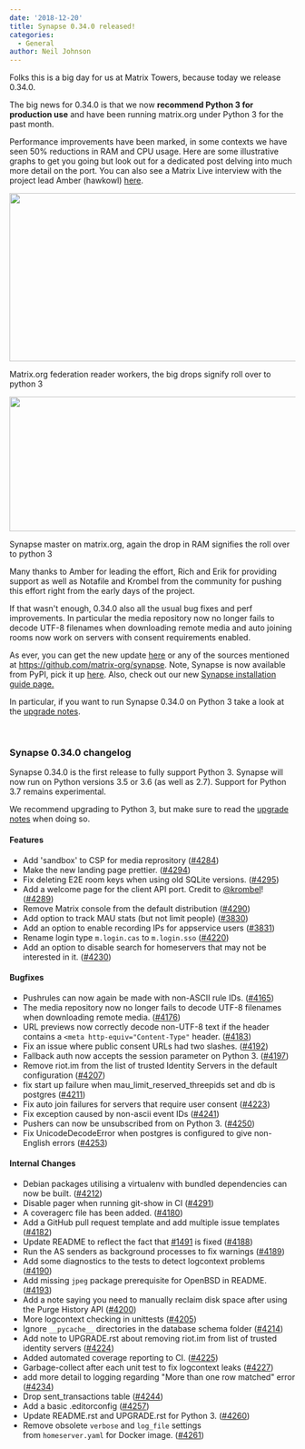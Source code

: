```yaml
---
date: '2018-12-20'
title: Synapse 0.34.0 released!
categories:
  - General
author: Neil Johnson
---
```


Folks this is a big day for us at Matrix Towers, because today we release 0.34.0.

The big news for 0.34.0 is that we now <strong>recommend Python 3 for production use</strong> and have been running matrix.org under Python 3 for the past month.

Performance improvements have been marked, in some contexts we have seen 50% reductions in RAM and CPU usage. Here are some illustrative graphs to get you going but look out for a dedicated post delving into much more detail on the port. You can also see a Matrix Live interview with the project lead Amber (hawkowl) <a href="https://www.youtube.com/watch?v=Ad3oqEo5leM">here</a>.

<a href="/blog/wp-content/uploads/2018/12/image2.png"><img class="alignnone wp-image-3822 size-large" src="/blog/wp-content/uploads/2018/12/image2-1024x296.png" alt="" width="1024" height="296" /></a>

Matrix.org federation reader workers, the big drops signify roll over to python 3

<a href="/blog/wp-content/uploads/2018/12/image1.png"><img class="alignnone size-large wp-image-3824" src="/blog/wp-content/uploads/2018/12/image1-1024x237.png" alt="" width="1024" height="237" /></a>

Synapse master on matrix.org, again the drop in RAM signifies the roll over to python 3


Many thanks to Amber for leading the effort, Rich and Erik for providing support as well as Notafile and Krombel from the community for pushing this effort right from the early days of the project.

If that wasn't enough, 0.34.0 also all the usual bug fixes and perf improvements. In particular the media repository now no longer fails to decode UTF-8 filenames when downloading remote media and auto joining rooms now work on servers with consent requirements enabled.

As ever, you can get the new update <a href="https://github.com/matrix-org/synapse/releases/tag/v0.34.0">here</a> or any of the sources mentioned at <a href="https://github.com/matrix-org/synapse">https://github.com/matrix-org/synapse</a>. Note, Synapse is now available from PyPI, pick it up <a href="https://pypi.org/project/matrix-synapse/">here</a>. Also, check out our new <a href="/docs/guides/installing-synapse">Synapse installation guide page.</a>

In particular, if you want to run Synapse 0.34.0 on Python 3 take a look at the <a href="https://github.com/matrix-org/synapse/blob/release-v0.34.0/UPGRADE.rst#upgrading-to-v0340">upgrade notes</a>.

&nbsp;
<h3>Synapse 0.34.0 changelog</h3>
Synapse 0.34.0 is the first release to fully support Python 3. Synapse will now run on Python versions 3.5 or 3.6 (as well as 2.7). Support for Python 3.7 remains experimental.

We recommend upgrading to Python 3, but make sure to read the <a href="https://github.com/matrix-org/synapse/blob/release-v0.34.0/UPGRADE.rst#upgrading-to-v0340">upgrade notes</a> when doing so.
<h4>Features</h4>
<ul>
 	<li>Add 'sandbox' to CSP for media reprository (<a href="https://github.com/matrix-org/synapse/issues/4284" data-hovercard-type="pull_request" data-hovercard-url="/matrix-org/synapse/pull/4284/hovercard" aria-describedby="hovercard-aria-description">#4284</a>)</li>
 	<li>Make the new landing page prettier. (<a href="https://github.com/matrix-org/synapse/issues/4294" data-hovercard-type="pull_request" data-hovercard-url="/matrix-org/synapse/pull/4294/hovercard" aria-describedby="hovercard-aria-description">#4294</a>)</li>
 	<li>Fix deleting E2E room keys when using old SQLite versions. (<a href="https://github.com/matrix-org/synapse/issues/4295" data-hovercard-type="pull_request" data-hovercard-url="/matrix-org/synapse/pull/4295/hovercard" aria-describedby="hovercard-aria-description">#4295</a>)</li>
 	<li>Add a welcome page for the client API port. Credit to <a class="user-mention" href="https://github.com/krombel" data-hovercard-type="user" data-hovercard-url="/hovercards?user_id=11167142" data-octo-click="hovercard-link-click" data-octo-dimensions="link_type:self" aria-describedby="hovercard-aria-description">@krombel</a>! (<a href="https://github.com/matrix-org/synapse/issues/4289" data-hovercard-type="pull_request" data-hovercard-url="/matrix-org/synapse/pull/4289/hovercard" aria-describedby="hovercard-aria-description">#4289</a>)</li>
 	<li>Remove Matrix console from the default distribution (<a href="https://github.com/matrix-org/synapse/issues/4290" data-hovercard-type="pull_request" data-hovercard-url="/matrix-org/synapse/pull/4290/hovercard" aria-describedby="hovercard-aria-description">#4290</a>)</li>
 	<li>Add option to track MAU stats (but not limit people) (<a href="https://github.com/matrix-org/synapse/issues/3830" data-hovercard-type="pull_request" data-hovercard-url="/matrix-org/synapse/pull/3830/hovercard" aria-describedby="hovercard-aria-description">#3830</a>)</li>
 	<li>Add an option to enable recording IPs for appservice users (<a href="https://github.com/matrix-org/synapse/issues/3831" data-hovercard-type="pull_request" data-hovercard-url="/matrix-org/synapse/pull/3831/hovercard" aria-describedby="hovercard-aria-description">#3831</a>)</li>
 	<li>Rename login type <code>m.login.cas</code> to <code>m.login.sso</code> (<a href="https://github.com/matrix-org/synapse/issues/4220" data-hovercard-type="pull_request" data-hovercard-url="/matrix-org/synapse/pull/4220/hovercard" aria-describedby="hovercard-aria-description">#4220</a>)</li>
 	<li>Add an option to disable search for homeservers that may not be interested in it. (<a href="https://github.com/matrix-org/synapse/issues/4230" data-hovercard-type="pull_request" data-hovercard-url="/matrix-org/synapse/pull/4230/hovercard" aria-describedby="hovercard-aria-description">#4230</a>)</li>
</ul>
<h4>Bugfixes</h4>
<ul>
 	<li>Pushrules can now again be made with non-ASCII rule IDs. (<a href="https://github.com/matrix-org/synapse/issues/4165" data-hovercard-type="issue" data-hovercard-url="/matrix-org/synapse/issues/4165/hovercard" aria-describedby="hovercard-aria-description">#4165</a>)</li>
 	<li>The media repository now no longer fails to decode UTF-8 filenames when downloading remote media. (<a href="https://github.com/matrix-org/synapse/issues/4176" data-hovercard-type="pull_request" data-hovercard-url="/matrix-org/synapse/pull/4176/hovercard" aria-describedby="hovercard-aria-description">#4176</a>)</li>
 	<li>URL previews now correctly decode non-UTF-8 text if the header contains a <code>&lt;meta http-equiv="Content-Type"</code> header. (<a href="https://github.com/matrix-org/synapse/issues/4183" data-hovercard-type="pull_request" data-hovercard-url="/matrix-org/synapse/pull/4183/hovercard" aria-describedby="hovercard-aria-description">#4183</a>)</li>
 	<li>Fix an issue where public consent URLs had two slashes. (<a href="https://github.com/matrix-org/synapse/issues/4192" data-hovercard-type="pull_request" data-hovercard-url="/matrix-org/synapse/pull/4192/hovercard" aria-describedby="hovercard-aria-description">#4192</a>)</li>
 	<li>Fallback auth now accepts the session parameter on Python 3. (<a href="https://github.com/matrix-org/synapse/issues/4197" data-hovercard-type="pull_request" data-hovercard-url="/matrix-org/synapse/pull/4197/hovercard" aria-describedby="hovercard-aria-description">#4197</a>)</li>
 	<li>Remove riot.im from the list of trusted Identity Servers in the default configuration (<a href="https://github.com/matrix-org/synapse/issues/4207" data-hovercard-type="pull_request" data-hovercard-url="/matrix-org/synapse/pull/4207/hovercard" aria-describedby="hovercard-aria-description">#4207</a>)</li>
 	<li>fix start up failure when mau_limit_reserved_threepids set and db is postgres (<a href="https://github.com/matrix-org/synapse/issues/4211" data-hovercard-type="pull_request" data-hovercard-url="/matrix-org/synapse/pull/4211/hovercard" aria-describedby="hovercard-aria-description">#4211</a>)</li>
 	<li>Fix auto join failures for servers that require user consent (<a href="https://github.com/matrix-org/synapse/issues/4223" data-hovercard-type="pull_request" data-hovercard-url="/matrix-org/synapse/pull/4223/hovercard" aria-describedby="hovercard-aria-description">#4223</a>)</li>
 	<li>Fix exception caused by non-ascii event IDs (<a href="https://github.com/matrix-org/synapse/issues/4241" data-hovercard-type="pull_request" data-hovercard-url="/matrix-org/synapse/pull/4241/hovercard" aria-describedby="hovercard-aria-description">#4241</a>)</li>
 	<li>Pushers can now be unsubscribed from on Python 3. (<a href="https://github.com/matrix-org/synapse/issues/4250" data-hovercard-type="pull_request" data-hovercard-url="/matrix-org/synapse/pull/4250/hovercard" aria-describedby="hovercard-aria-description">#4250</a>)</li>
 	<li>Fix UnicodeDecodeError when postgres is configured to give non-English errors (<a href="https://github.com/matrix-org/synapse/issues/4253" data-hovercard-type="pull_request" data-hovercard-url="/matrix-org/synapse/pull/4253/hovercard" aria-describedby="hovercard-aria-description">#4253</a>)</li>
</ul>
<h4>Internal Changes</h4>
<ul>
 	<li>Debian packages utilising a virtualenv with bundled dependencies can now be built. (<a href="https://github.com/matrix-org/synapse/issues/4212" data-hovercard-type="pull_request" data-hovercard-url="/matrix-org/synapse/pull/4212/hovercard" aria-describedby="hovercard-aria-description">#4212</a>)</li>
 	<li>Disable pager when running git-show in CI (<a href="https://github.com/matrix-org/synapse/issues/4291" data-hovercard-type="pull_request" data-hovercard-url="/matrix-org/synapse/pull/4291/hovercard" aria-describedby="hovercard-aria-description">#4291</a>)</li>
 	<li>A coveragerc file has been added. (<a href="https://github.com/matrix-org/synapse/issues/4180" data-hovercard-type="pull_request" data-hovercard-url="/matrix-org/synapse/pull/4180/hovercard" aria-describedby="hovercard-aria-description">#4180</a>)</li>
 	<li>Add a GitHub pull request template and add multiple issue templates (<a href="https://github.com/matrix-org/synapse/issues/4182" data-hovercard-type="pull_request" data-hovercard-url="/matrix-org/synapse/pull/4182/hovercard" aria-describedby="hovercard-aria-description">#4182</a>)</li>
 	<li>Update README to reflect the fact that <a href="https://github.com/matrix-org/synapse/issues/1491" data-hovercard-type="issue" data-hovercard-url="/matrix-org/synapse/issues/1491/hovercard" aria-describedby="hovercard-aria-description">#1491</a> is fixed (<a href="https://github.com/matrix-org/synapse/issues/4188" data-hovercard-type="pull_request" data-hovercard-url="/matrix-org/synapse/pull/4188/hovercard" aria-describedby="hovercard-aria-description">#4188</a>)</li>
 	<li>Run the AS senders as background processes to fix warnings (<a href="https://github.com/matrix-org/synapse/issues/4189" data-hovercard-type="pull_request" data-hovercard-url="/matrix-org/synapse/pull/4189/hovercard" aria-describedby="hovercard-aria-description">#4189</a>)</li>
 	<li>Add some diagnostics to the tests to detect logcontext problems (<a href="https://github.com/matrix-org/synapse/issues/4190" data-hovercard-type="pull_request" data-hovercard-url="/matrix-org/synapse/pull/4190/hovercard" aria-describedby="hovercard-aria-description">#4190</a>)</li>
 	<li>Add missing <code>jpeg</code> package prerequisite for OpenBSD in README. (<a href="https://github.com/matrix-org/synapse/issues/4193" data-hovercard-type="pull_request" data-hovercard-url="/matrix-org/synapse/pull/4193/hovercard" aria-describedby="hovercard-aria-description">#4193</a>)</li>
 	<li>Add a note saying you need to manually reclaim disk space after using the Purge History API (<a href="https://github.com/matrix-org/synapse/issues/4200" data-hovercard-type="pull_request" data-hovercard-url="/matrix-org/synapse/pull/4200/hovercard" aria-describedby="hovercard-aria-description">#4200</a>)</li>
 	<li>More logcontext checking in unittests (<a href="https://github.com/matrix-org/synapse/issues/4205" data-hovercard-type="pull_request" data-hovercard-url="/matrix-org/synapse/pull/4205/hovercard" aria-describedby="hovercard-aria-description">#4205</a>)</li>
 	<li>Ignore <code>__pycache__</code> directories in the database schema folder (<a href="https://github.com/matrix-org/synapse/issues/4214" data-hovercard-type="pull_request" data-hovercard-url="/matrix-org/synapse/pull/4214/hovercard" aria-describedby="hovercard-aria-description">#4214</a>)</li>
 	<li>Add note to UPGRADE.rst about removing riot.im from list of trusted identity servers (<a href="https://github.com/matrix-org/synapse/issues/4224" data-hovercard-type="pull_request" data-hovercard-url="/matrix-org/synapse/pull/4224/hovercard" aria-describedby="hovercard-aria-description">#4224</a>)</li>
 	<li>Added automated coverage reporting to CI. (<a href="https://github.com/matrix-org/synapse/issues/4225" data-hovercard-type="pull_request" data-hovercard-url="/matrix-org/synapse/pull/4225/hovercard" aria-describedby="hovercard-aria-description">#4225</a>)</li>
 	<li>Garbage-collect after each unit test to fix logcontext leaks (<a href="https://github.com/matrix-org/synapse/issues/4227" data-hovercard-type="pull_request" data-hovercard-url="/matrix-org/synapse/pull/4227/hovercard" aria-describedby="hovercard-aria-description">#4227</a>)</li>
 	<li>add more detail to logging regarding "More than one row matched" error (<a href="https://github.com/matrix-org/synapse/issues/4234" data-hovercard-type="pull_request" data-hovercard-url="/matrix-org/synapse/pull/4234/hovercard" aria-describedby="hovercard-aria-description">#4234</a>)</li>
 	<li>Drop sent_transactions table (<a href="https://github.com/matrix-org/synapse/issues/4244" data-hovercard-type="pull_request" data-hovercard-url="/matrix-org/synapse/pull/4244/hovercard" aria-describedby="hovercard-aria-description">#4244</a>)</li>
 	<li>Add a basic .editorconfig (<a href="https://github.com/matrix-org/synapse/issues/4257" data-hovercard-type="pull_request" data-hovercard-url="/matrix-org/synapse/pull/4257/hovercard" aria-describedby="hovercard-aria-description">#4257</a>)</li>
 	<li>Update README.rst and UPGRADE.rst for Python 3. (<a href="https://github.com/matrix-org/synapse/issues/4260" data-hovercard-type="pull_request" data-hovercard-url="/matrix-org/synapse/pull/4260/hovercard" aria-describedby="hovercard-aria-description">#4260</a>)</li>
 	<li>Remove obsolete <code>verbose</code> and <code>log_file</code> settings from <code>homeserver.yaml</code> for Docker image. (<a href="https://github.com/matrix-org/synapse/issues/4261" data-hovercard-type="pull_request" data-hovercard-url="/matrix-org/synapse/pull/4261/hovercard" aria-describedby="hovercard-aria-description">#4261</a>)</li>
</ul>